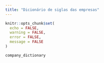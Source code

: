 ```yaml
---
title: "Dicionário de siglas das empresas"
---
```


```r
knitr::opts_chunk$set(
  echo = FALSE,
  warning = FALSE,
  error = FALSE,
  message = FALSE
)

```

```r
company_dictionary
```

